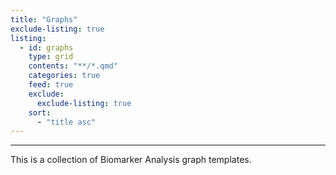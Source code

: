 ```yaml
---
title: "Graphs"
exclude-listing: true
listing:
  - id: graphs
    type: grid
    contents: "**/*.qmd"
    categories: true
    feed: true
    exclude:
      exclude-listing: true
    sort:
      - "title asc"
---
```


---

This is a collection of Biomarker Analysis graph templates.

:::{#graphs}
:::
